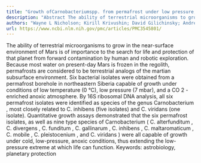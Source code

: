 ```yaml
---
title: "Growth ofCarnobacteriumspp. from permafrost under low pressure, temperature, and anoxic atmosphere has implications for Earth microbes on Mars"
description: "Abstract The ability of terrestrial microorganisms to grow in the near-surface environment of Mars is of importance to the search for life and protection of that planet from forward contamination by h..."
authors: "Wayne L Nicholson; Kirill Krivushin; David Gilichinsky; Andrew C Schuerger"
url: https://www.ncbi.nlm.nih.gov/pmc/articles/PMC3545801/
---
```


The ability of terrestrial microorganisms to grow in the near-surface environment of Mars is of importance to the search for life and protection of that planet from forward contamination by human and robotic exploration. Because most water on present-day Mars is frozen in the regolith, permafrosts are considered to be terrestrial analogs of the martian subsurface environment. Six bacterial isolates were obtained from a permafrost borehole in northeastern Siberia capable of growth under conditions of low temperature (0 °C), low pressure (7 mbar), and a CO 2 -enriched anoxic atmosphere. By 16S ribosomal DNA analysis, all six permafrost isolates were identified as species of the genus Carnobacterium , most closely related to C. inhibens (five isolates) and C. viridans (one isolate). Quantitative growth assays demonstrated that the six permafrost isolates, as well as nine type species of Carnobacterium ( C. alterfunditum , C. divergens , C. funditum , C. gallinarum , C. inhibens , C. maltaromaticum , C. mobile , C. pleistocenium , and C. viridans ) were all capable of growth under cold, low-pressure, anoxic conditions, thus extending the low-pressure extreme at which life can function. Keywords: astrobiology, planetary protection

